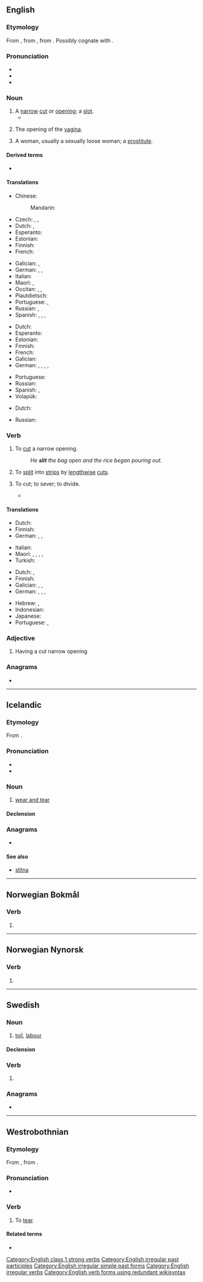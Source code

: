 ==English==
{{wikipedia}}

===Etymology===
From {{inh|en|ang|slītan}}, from {{inh|en|gem-pro|*slītaną||to tear apart}}, from {{inh|en|ine-pro|*(s)leyd-||to tear, [[rend#Verb|rend]] (cut apart), split apart}}. Possibly cognate with {{cog|la|laedo|laed-|to strike, hurt, injure}}.

===Pronunciation===
* {{IPA|en|/ˈslɪt/}}
* {{audio|en|en-us-slit.ogg|Audio (US)}}
* {{rhymes|en|ɪt}}

===Noun===
{{en-noun}}

# A [[narrow]] [[cut]] or [[opening]]; a [[slot]].
#* {{quote-book|en|year=1963|author={{w|Margery Allingham}}|title={{w|The China Governess}}
|chapter=17|url=http://openlibrary.org/works/OL2004261W
|passage=The face which emerged was not reassuring. It was blunt and grey, the nose springing thick and flat from high on the frontal bone of the forehead, whilst his eyes were narrow '''slits''' of dark in a tight bandage of tissue.&nbsp;[…].}}
# {{lb|en|vulgar|slang}} The opening of the [[vagina]].
# {{lb|en|vulgar|slang|derogatory}} A woman, usually a sexually loose woman; a [[prostitute]].

====Derived terms====
* {{l|en|slit drum}}

====Translations====
{{trans-top|narrow cut or opening; a slot}}
* Chinese:
*: Mandarin: {{t|cmn|狭缝|tr=xiáfèng}}
* Czech: {{t|cs|škvíra|f}}, {{t|cs|skulina|f}}, {{t+|cs|štěrbina|f}}
* Dutch: {{t+|nl|spleet|f}}, {{t+|nl|gleuf|f}}
* Esperanto: {{t|eo|fendo}}
* Estonian: {{t|et|pilu}}
* Finnish: {{t+|fi|viilto}}
* French: {{t+|fr|fente}}
{{trans-mid}}
* Galician: {{t|gl|fenda|f}}, {{t|gl|regaña|f}}
* German: {{t+|de|Nut|f}}, {{t+|de|Schlitz|m}}, {{t+|de|Spalt|m}}
* Italian: {{t+|it|fessura|f}}
* Maori: {{t|mi|hahae}}, {{t|mi|haenga}}
* Occitan: {{t+|oc|fenda|f}}, {{t|oc|dobertura|f}}, {{t|oc|fendascla|f}}
* Plautdietsch: {{t|pdt|Schlerz|f}}
* Portuguese: {{t+|pt|greta}}, {{t+|pt|ranhura}}
* Russian: {{t+|ru|щель}}, {{t+|ru|разрез}}
* Spanish: {{t+|es|ranura|f}}, {{t+|es|abertura|f}}, {{t+|es|rendija|f}}, {{t+|es|fisura}}
{{trans-bottom}}

{{trans-top|vulgar, slang: opening of the vagina}}
* Dutch: {{t+|nl|spleet|f}}
* Esperanto: {{t|eo|fendo}}
* Estonian: {{t|et|pilu}}
* Finnish: {{t+|fi|viiva}}
* French: {{t+|fr|vulve}}
* Galician: {{t|gl|fenda|f}}
* German: {{t+|de|Schlitz|m}}, {{t|de|Schamritze|f}}, {{t+|de|Ritze|f}}, {{t|de|Schamspalte|f}}, {{t+|de|Spalte|f}}
{{trans-mid}}
* Portuguese: {{t+|pt|racha}}
* Russian: {{t+|ru|щёлка}}
* Spanish: {{t+|es|raja}}, {{t|es|rayita|f}}
* Volapük: {{t|vo|kunudaslitod|f}}
{{trans-bottom}}

{{trans-top|vulgar, slang: a derogatory name for a woman, usually a sexually loose woman; a prostitute}}
* Dutch: {{t+|nl|slet|f}}
{{trans-mid}}
* Russian: {{t+|ru|мокрощёлка}}
{{trans-bottom}}

===Verb===
{{en-verb|slits|slitting|slit|past_ptc2=slitten}} {{qual|"slitten" is obsolete}}

# To [[cut]] a narrow opening.
#: ''He '''slit''' the bag open and the rice began pouring out.''
# To [[split]] into [[strip]]s by [[lengthwise]] [[cut]]s.
# {{lb|en|transitive}} To cut; to sever; to divide.
#* {{RQ:Milton Poems|poem=Lycidas|passage=And '''slits''' the thin-spun life.}}

====Translations====
{{trans-top|cut a narrow opening}}
* Dutch: {{t+|nl|opensnijden}}
* Finnish: {{t+|fi|viiltää}}
* German: {{t+|de|schlitzen}}, {{t+|de|aufschlitzen}}, {{t+|de|zerschlitzen}}
{{trans-mid}}
* Italian: {{t+|it|fendere}}
* Maori: {{t|mi|hāpara}}, {{t|mi|hōripi}}, {{t|mi|hōripiripi}}, {{t|mi|hae}}, {{t|mi|hori}}
* Turkish: {{t+|tr|kesmek}}
{{trans-bottom}}

{{trans-top|split into strips}}
* Dutch: {{t+|nl|splijten}}, {{t+|nl|opensnijden}}
* Finnish: {{t+|fi|kahtia|alt=leikata kahtia}}
* Galician: {{t+|gl|esgallar}}, {{t|gl|fender}}, {{t|gl|rachar}}
* German: {{t+|de|trennen}}, {{t|de|auftrennen}}, {{t+|de|teilen}}, {{t+|de|zerteilen}}
{{trans-mid}}
* Hebrew: {{t+|he|חתך|tr=khatákh}}, {{t|he|פיצל|tr=pitsél}}
* Indonesian: {{t+|id|iris|alt=mengiris}}
* Japanese: {{t+|ja|切る|tr=[[きる]], kiru}}
* Portuguese: {{t+|pt|fender}}, {{t+|pt|rachar}}
{{trans-bottom}}

===Adjective===
{{en-adj|-}}

# Having a cut narrow opening

===Anagrams===
* {{anagrams|en|a=ilst|&lits|List|list|lits|silt|tils}}

[[Category:English class 1 strong verbs]]
[[Category:English irregular past participles]]
[[Category:English irregular simple past forms]]
[[Category:English irregular verbs]]
[[Category:English verb forms using redundant wikisyntax]]

----

==Icelandic==

===Etymology===
From {{der|is|non||*slit}}.<!-- According to the Norwegian dictionary by the University of Oslo and the Norwegian Language Council, the word is unattested in O.N. -->

===Pronunciation===
* {{IPA|is|/stlɪːt/}}
* {{rhymes|is|ɪːt}}

===Noun===
{{is-noun|n|slits|-}}

# [[wear and tear]]

====Declension====
{{is-decl-noun-n-s|sl|i|t|pl=-}}

===Anagrams===
* {{l|is|list}}

====See also====
* [[slitna]]

----

==Norwegian Bokmål==

===Verb===
{{head|nb|verb form}}

# {{imperative of|nb|slite}}

----

==Norwegian Nynorsk==

===Verb===
{{head|nn|verb form}}

# {{inflection of|nn|slita||pres|;|imp}}

----

==Swedish==

===Noun===
{{sv-noun|n}}

# [[toil]], [[labour]]

====Declension====
{{sv-noun-unc-irreg-n|2=slitet}}

===Verb===
{{head|sv|verb form}}

# {{sv-verb-form-imp|slita}}

===Anagrams===
* {{anagrams|sv|a=ilst|list|lits|stil}}

----

==Westrobothnian==

===Etymology===
From {{inh|gmq-bot|non|slíta}}, from {{inh|gmq-bot|gem-pro|*slītaną}}.

===Pronunciation===
* {{IPA|gmq-bot|/sliːt/|/²ɬliːt/}} {{gmq-bot-pronu-note}}
*: {{rhymes|gmq-bot|ìːt}}

===Verb===
{{head|gmq-bot|verb|preterite|släit|supine|sliti|or|slittä}}

# {{lb|gmq-bot|transitive|intransitive}} To [[tear]].

====Related terms====
* {{l|gmq-bot|slet}}